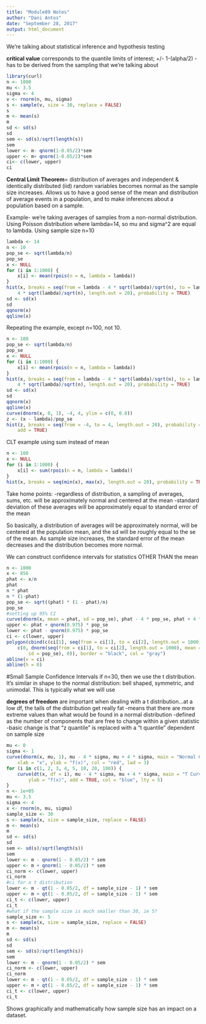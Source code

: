 ```yaml
---
title: "Module09 Notes"
author: "Dani Antos"
date: "September 28, 2017"
output: html_document
---
```


We're talking about statistical inference and hypothesis testing

**critical value** corresponds to the quantile limits of interest; +/- 1-(alpha/2)
-has to be derived from the sampling that we're talking about
```r
library(curl)
n <- 1000
mu <- 3.5
sigma <- 4
v <- rnorm(n, mu, sigma)
s <- sample(v, size = 30, replace = FALSE)
s
m <- mean(s)
m
sd <- sd(s)
sd
sem <- sd(s)/sqrt(length(s))
sem
lower <- m- qnorm(1-0.05/2)*sem
upper <- m+ qnorm(1-0.05/2)*sem
ci<- c(lower, upper)
ci
```

**Central Limit Theorem**= distribution of averages and independent & identically distributed (iid) random variables becomes normal as the sample size increases. Allows us to have a good sense of the mean and distribution of average events in a population, and to make inferences about a population based on a sample.

Example- we're taking averages of samples from a non-normal distribution. Using Poisson distribution where lambda=14, so mu and sigma^2 are equal to lambda. Using sample size n=10
```r
lambda <- 14
n <- 10
pop_se <- sqrt(lambda/n)
pop_se
x <- NULL
for (i in 1:1000) {
    x[i] <- mean(rpois(n = n, lambda = lambda))
}
hist(x, breaks = seq(from = lambda - 4 * sqrt(lambda)/sqrt(n), to = lambda + 
    4 * sqrt(lambda)/sqrt(n), length.out = 20), probability = TRUE)
sd <- sd(x)
sd
qqnorm(x)
qqline(x)
```

Repeating the example, except n=100, not 10.
```r
n <- 100
pop_se <- sqrt(lambda/n)
pop_se
x <- NULL
for (i in 1:1000) {
    x[i] <- mean(rpois(n = n, lambda = lambda))
}
hist(x, breaks = seq(from = lambda - 4 * sqrt(lambda)/sqrt(n), to = lambda + 
    4 * sqrt(lambda)/sqrt(n), length.out = 20), probability = TRUE)
sd <- sd(x)
sd
qqnorm(x)
qqline(x)
curve(dnorm(x, 0, 1), -4, 4, ylim = c(0, 0.8))
z <- (x - lambda)/pop_se
hist(z, breaks = seq(from = -4, to = 4, length.out = 20), probability = TRUE, 
    add = TRUE)
```

CLT example using sum instead of mean
```r
n <- 100
x <- NULL
for (i in 1:1000) {
    x[i] <- sum(rpois(n = n, lambda = lambda))
}
hist(x, breaks = seq(min(x), max(x), length.out = 20), probability = TRUE)
```

Take home points:
-regardless of distribution, a sampling of averages, sums, etc. will be approximately normal and centered at the mean
-standard deviation of these averages will be approximately equal to standard error of the mean

So basically, a distribution of averages will be approximately normal, will be centered at the population mean, and the sd will be roughly equal to the se of the mean. As sample size increases, the standard error of the mean decreases and the distribution becomes more normal.

We can construct confidence intervals for statistics OTHER THAN the mean
```r
n <- 1000
x <- 856
phat <- x/n
phat
n * phat
n * (1-phat)
pop_se <- sqrt((phat) * (1 - phat)/n)
pop_se
#setting up 95% CI
curve(dnorm(x, mean = phat, sd = pop_se), phat - 4 * pop_se, phat + 4 * pop_se)
upper <- phat + qnorm(0.975) * pop_se
lower <- phat - qnorm(0.975) * pop_se
ci <- c(lower, upper)
polygon(cbind(c(ci[1], seq(from = ci[1], to = ci[2], length.out = 1000), ci[2]), 
    c(0, dnorm(seq(from = ci[1], to = ci[2], length.out = 1000), mean = phat, 
        sd = pop_se), 0)), border = "black", col = "gray")
abline(v = ci)
abline(h = 0)
```

#Small Sample Confidence Intervals
if n<30, then we use the t distribution. It's similar in shape to the normal distribution: bell shaped, symmetric, and unimodal. This is typically what we will use

**degrees of freedom** are important when dealing with a t distribution...at a low df, the tails of the distribution get really fat
-means that there are more extreme values than what would be found in a normal distribution
-defined as the number of components that are free to change within a given statistic
-basic change is that "z quantile" is replaced with a "t quantile" dependent on sample size
```r
mu <- 0
sigma <- 1
curve(dnorm(x, mu, 1), mu - 4 * sigma, mu + 4 * sigma, main = "Normal Curve=red\nStudent's t=blue", 
    xlab = "x", ylab = "f(x)", col = "red", lwd = 3)
for (i in c(1, 2, 3, 4, 5, 10, 20, 100)) {
    curve(dt(x, df = i), mu - 4 * sigma, mu + 4 * sigma, main = "T Curve", xlab = "x", 
        ylab = "f(x)", add = TRUE, col = "blue", lty = 5)
}
n <- 1e+05
mu <- 3.5
sigma <- 4
x <- rnorm(n, mu, sigma)
sample_size <- 30
s <- sample(x, size = sample_size, replace = FALSE)
m <- mean(s)
m
sd <- sd(s)
sd
sem <- sd(s)/sqrt(length(s))
sem
lower <- m - qnorm(1 - 0.05/2) * sem
upper <- m + qnorm(1 - 0.05/2) * sem
ci_norm <- c(lower, upper)
ci_norm
#ci for a t distribution
lower <- m - qt(1 - 0.05/2, df = sample_size - 1) * sem
upper <- m + qt(1 - 0.05/2, df = sample_size - 1) * sem
ci_t <- c(lower, upper)
ci_t
#what if the sample size is much smaller than 30, ie 5?
sample_size <- 5
s <- sample(x, size = sample_size, replace = FALSE)
m <- mean(s)
m
sd <- sd(s)
sd
sem <- sd(s)/sqrt(length(s))
sem
lower <- m - qnorm(1 - 0.05/2) * sem
ci_norm <- c(lower, upper)
ci_norm
lower <- m - qt(1 - 0.05/2, df = sample_size - 1) * sem
upper <- m + qt(1 - 0.05/2, df = sample_size - 1) * sem
ci_t <- c(lower, upper)
ci_t
```

Shows graphically and mathematically how sample size has an impact on a dataset.